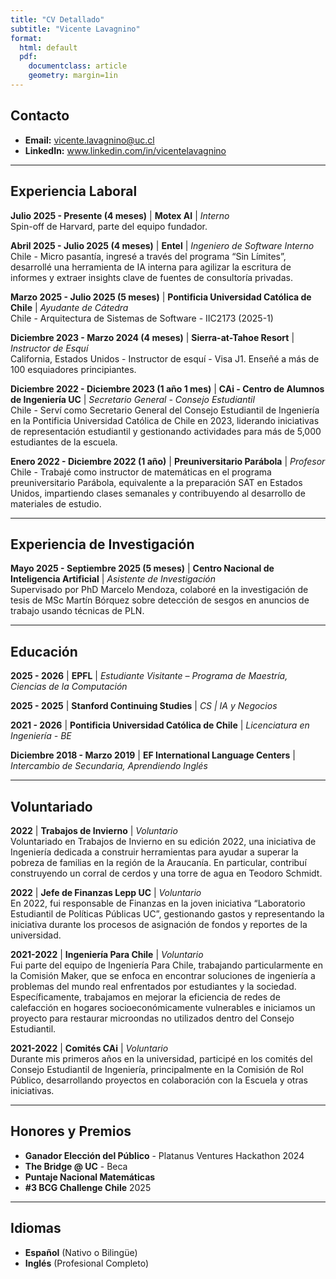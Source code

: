 ```yaml
---
title: "CV Detallado"
subtitle: "Vicente Lavagnino"
format:
  html: default
  pdf: 
    documentclass: article
    geometry: margin=1in
---
```


## Contacto

- **Email:** [vicente.lavagnino@uc.cl](mailto:vicente.lavagnino@uc.cl)
- **LinkedIn:** [www.linkedin.com/in/vicentelavagnino](https://www.linkedin.com/in/vicentelavagnino)

---

## Experiencia Laboral

**Julio 2025 - Presente (4 meses)** | **Motex AI** | *Interno*  
Spin-off de Harvard, parte del equipo fundador.

**Abril 2025 - Julio 2025 (4 meses)** | **Entel** | *Ingeniero de Software Interno*  
Chile - Micro pasantía, ingresé a través del programa "Sin Límites", desarrollé una herramienta de IA interna para agilizar la escritura de informes y extraer insights clave de fuentes de consultoría privadas.

**Marzo 2025 - Julio 2025 (5 meses)** | **Pontificia Universidad Católica de Chile** | *Ayudante de Cátedra*  
Chile - Arquitectura de Sistemas de Software - IIC2173 (2025-1)

**Diciembre 2023 - Marzo 2024 (4 meses)** | **Sierra-at-Tahoe Resort** | *Instructor de Esquí*  
California, Estados Unidos - Instructor de esquí - Visa J1. Enseñé a más de 100 esquiadores principiantes.

**Diciembre 2022 - Diciembre 2023 (1 año 1 mes)** | **CAi - Centro de Alumnos de Ingeniería UC** | *Secretario General - Consejo Estudiantil*  
Chile - Serví como Secretario General del Consejo Estudiantil de Ingeniería en la Pontificia Universidad Católica de Chile en 2023, liderando iniciativas de representación estudiantil y gestionando actividades para más de 5,000 estudiantes de la escuela.

**Enero 2022 - Diciembre 2022 (1 año)** | **Preuniversitario Parábola** | *Profesor*  
Chile - Trabajé como instructor de matemáticas en el programa preuniversitario Parábola, equivalente a la preparación SAT en Estados Unidos, impartiendo clases semanales y contribuyendo al desarrollo de materiales de estudio.

---

## Experiencia de Investigación

**Mayo 2025 - Septiembre 2025 (5 meses)** | **Centro Nacional de Inteligencia Artificial** | *Asistente de Investigación*  
Supervisado por PhD Marcelo Mendoza, colaboré en la investigación de tesis de MSc Martín Bórquez sobre detección de sesgos en anuncios de trabajo usando técnicas de PLN.

---

## Educación

**2025 - 2026** | **EPFL** | *Estudiante Visitante – Programa de Maestría, Ciencias de la Computación*

**2025 - 2025** | **Stanford Continuing Studies** | *CS | IA y Negocios*

**2021 - 2026** | **Pontificia Universidad Católica de Chile** | *Licenciatura en Ingeniería - BE*

**Diciembre 2018 - Marzo 2019** | **EF International Language Centers** | *Intercambio de Secundaria, Aprendiendo Inglés*

---

## Voluntariado

**2022** | **Trabajos de Invierno** | *Voluntario*  
Voluntariado en Trabajos de Invierno en su edición 2022, una iniciativa de Ingeniería dedicada a construir herramientas para ayudar a superar la pobreza de familias en la región de la Araucanía. En particular, contribuí construyendo un corral de cerdos y una torre de agua en Teodoro Schmidt.

**2022** | **Jefe de Finanzas Lepp UC** | *Voluntario*  
En 2022, fui responsable de Finanzas en la joven iniciativa "Laboratorio Estudiantil de Políticas Públicas UC", gestionando gastos y representando la iniciativa durante los procesos de asignación de fondos y reportes de la universidad.

**2021-2022** | **Ingeniería Para Chile** | *Voluntario*  
Fui parte del equipo de Ingeniería Para Chile, trabajando particularmente en la Comisión Maker, que se enfoca en encontrar soluciones de ingeniería a problemas del mundo real enfrentados por estudiantes y la sociedad. Específicamente, trabajamos en mejorar la eficiencia de redes de calefacción en hogares socioeconómicamente vulnerables e iniciamos un proyecto para restaurar microondas no utilizados dentro del Consejo Estudiantil.

**2021-2022** | **Comités CAi** | *Voluntario*  
Durante mis primeros años en la universidad, participé en los comités del Consejo Estudiantil de Ingeniería, principalmente en la Comisión de Rol Público, desarrollando proyectos en colaboración con la Escuela y otras iniciativas.

---

## Honores y Premios

- **Ganador Elección del Público** - Platanus Ventures Hackathon 2024
- **The Bridge @ UC** - Beca
- **Puntaje Nacional Matemáticas**
- **#3 BCG Challenge Chile** 2025

---

## Idiomas

- **Español** (Nativo o Bilingüe)
- **Inglés** (Profesional Completo)
